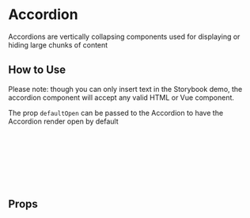
<Meta of={AccordionStories} />

# Accordion

Accordions are vertically collapsing components used for displaying or hiding large chunks of content

<Canvas of={Primary} />

## How to Use

Please note: though you can only insert text in the Storybook demo, the accordion component will accept any valid HTML or Vue component.

The prop `defaultOpen` can be passed to the Accordion to have the Accordion render open by default

```html
<accordion title="Content">
  <p>I am hidden content</p>
</accordion>
```

```html
<accordion title="Content" default-open="true">
  <p>I am open by default</p>
</accordion>
```

## Props

<ArgTypes story={PRIMARY_STORY} />
